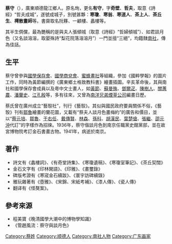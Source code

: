 '''蔡守'''（{{bd|1879年||1941年}}），廣東順德龍江鄉人。原名珣，更名'''有守'''，字'''奇壁'''、'''哲夫'''，取意《詩經》“哲夫成城”，遂號成城子，別號甚夥：'''寒瓊'''、'''寒翁'''、'''寒道人'''、'''茶上人'''、'''茶丘生'''、'''樗散畫師'''等。書齋取名阮簃、一顧樓、蠡樓等。

其半生倜儻，最為艷稱的是與夫人張傾城（取意《詩經》“哲婦傾城”）、如君談月色（又名談溶溶，取晏殊詩“梨花院落溶溶月”）一門並擅“三絕”，均籍隸[[南社|南社]]，傳為佳話。

==生平==
蔡守曾參與[[國學保存會|國學保存會]]、[[國學商兌會|國學商兌會]]、[[蜜蜂畫社|蜜蜂畫社]]等組織，參加《國粹學報》的圖片工作，同時為黃節編撰的《廣東鄉土格致教科書》繪畫插圖。辛亥革命後，其與南社和國學保存會成員以及粵中文士畫人，如[[黃節|黃節]]、[[蘇曼殊|蘇曼殊]]、[[鄧爾疋|鄧爾疋]]、[[陳樹人|陳樹人]]、[[關蕙農|關蕙農]]、[[潘蘭史|潘蘭史]]、[[江孔殷|江孔殷]]等，多有往來，又曾為[[南洋兄弟煙草公司|南洋兄弟煙草公司]]編畫日歷。

蔡氏曾在廣州成立“藝彀社”，刊行《藝彀》。其似與國民政府要員關係不俗，《藝彀》刊有[[鄒魯|鄒魯]]繪畫的蘭花圖，又載有“蔡夫人談月色畫梅約”的廣告和價目，並以“[[蔡元培|蔡元培]]、[[鄒魯|鄒魯]]、[[于右任|于右任]]、[[戴傳賢|戴傳賢]]、[[林森|林森]]、[[孫科|孫科]]、[[胡漢民|胡漢民]]、[[葉楚傖|葉楚傖]]、[[張繼|張繼]]、[[邵元沖|邵元沖]]代訂”的字樣作為招徠。1936年，蔡守偕談月色到南京任職黨史館黨部，並在故宮博物院考訂金石書畫古物。1941年，病逝於南京。

==著作==
*詩文有《蠡樓詞》、《有奇堂詩集》、《寒瓊遺稿》、《寒瓊室筆記》、《茶丘契闊》
*金石文字有《印林閑語》、《印雅》、《畫璽錄》
*碑版考證有《寒宬金石續跋》、《寰宇訪碑續錄》
*雅玩雜著有《壺雅》、《宋錦、宋紙考補》、《漆人傳》、《瓷人傳》
*翻译有《怪獒案》。

==參考來源==
*程美寶《晚清國學大潮中的博物學知識》
*《管趙風流：蔡守與談月色》

{{DEFAULTSORT:C}}
[[Category:蔡姓|Category:蔡姓]]
[[Category:顺德人|Category:顺德人]]
[[Category:南社人物|Category:南社人物]]
[[Category:广东画家|Category:广东画家]]